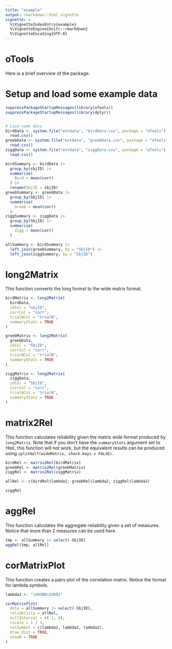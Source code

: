 ```yaml
---
title: "example"
output: rmarkdown::html_vignette
vignette: >
  %\VignetteIndexEntry{example}
  %\VignetteEngine{knitr::rmarkdown}
  %\VignetteEncoding{UTF-8}
---
```

# oTools
Here is a brief overview of the package.

# Setup and load some example data
```r
suppressPackageStartupMessages(library(oTools))
suppressPackageStartupMessages(library(dplyr))


# Load some data
birdData <- system.file("extdata", "birdData.csv", package = "oTools") |>
  read.csv()
greebData <- system.file("extdata", "greebData.csv", package = "oTools") |>
  read.csv()
ziggData <- system.file("extdata", "ziggData.csv", package = "oTools") |>
  read.csv()

birdSummary <- birdData |>
  group_by(sbjID) |>
  summarise(
    Bird = mean(corr)
  ) |>
  rename(SbjID = sbjID)
greebSummary <- greebData |>
  group_by(SbjID) |>
  summarise(
    Greeb = mean(corr)
  )
ziggSummary <- ziggData |>
  group_by(SbjID) |>
  summarise(
    Zigg = mean(corr)
  )

allSummary <- birdSummary |>
  left_join(greebSummary, by = "SbjID") |>
  left_join(ziggSummary, by = "SbjID")
```

# long2Matrix
This function converts the long format to the wide matrix format.
```r
birdMatrix <- long2Matrix(
  birdData,
  idCol = "sbjID",
  corrCol = "corr",
  trialNCol = "trialN",
  summaryStats = TRUE
)

greebMatrix <- long2Matrix(
  greebData,
  idCol = "SbjID",
  corrCol = "corr",
  trialNCol = "trialN",
  summaryStats = TRUE
)

ziggMatrix <- long2Matrix(
  ziggData,
  idCol = "SbjID",
  corrCol = "corr",
  trialNCol = "trialN",
  summaryStats = TRUE
)
```

# matrix2Rel
This function calculates reliability given the matrix wide format produced by
`long2Matrix`. Note that if you don't have the `summaryStats` argument set to 
`TRUE`, this function will not work, but the equivalent results can be produced
using `splitHalf(wideMatrix, check.keys = FALSE)`.

```r
birdRel <- matrix2Rel(birdMatrix)
greebRel <- matrix2Rel(greebMatrix)
ziggRel <- matrix2Rel(ziggMatrix)

allRel <- c(birdRel$lambda2, greebRel$lambda2, ziggRel$lambda2)

ziggRel
```

# aggRel
This function calculates the aggregate reliability given a set of measures. 
Notice that more than 2 measures can be used here.

```r
tmp <- allSummary |> select(-SbjID)
aggRel(tmp, allRel)
```

# corMatrixPlot
This function creates a pairs plot of the correlation matrix. Notice the format
for lambda symbols.

```r
lambda2 <- "\U03BB\U2082"

corMatrixPlot(
  data = allSummary |> select(-SbjID),
  reliability = allRel,
  nullInterval = c(-1, 0),
  rscale = 1 / 3,
  relSymbol = c(lambda2, lambda2, lambda2),
  draw_dist = TRUE,
  showN = TRUE
)
```
